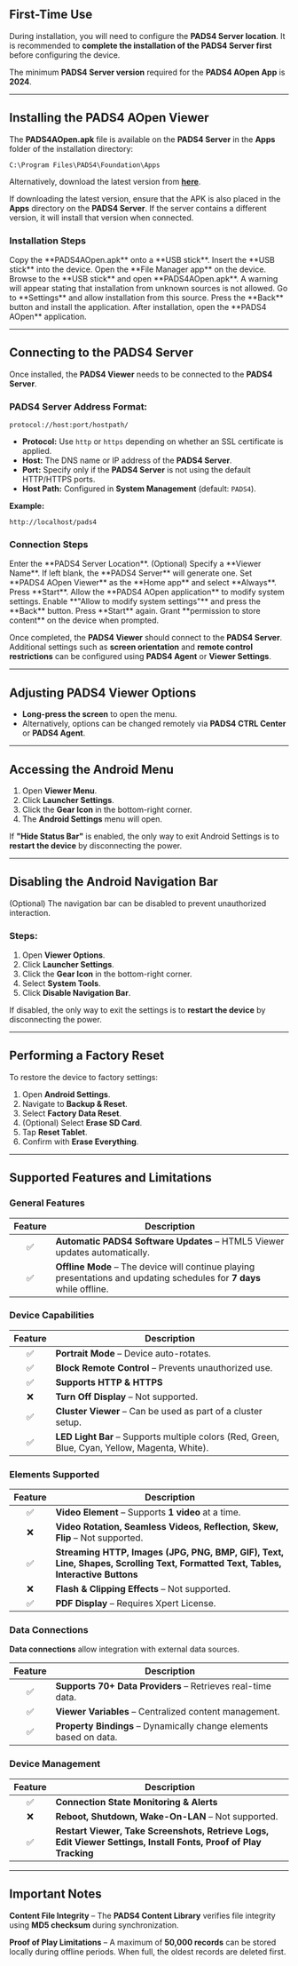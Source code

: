 ## **First-Time Use**  

During installation, you will need to configure the **PADS4 Server location**. It is recommended to **complete the installation of the PADS4 Server first** before configuring the device.  

<Note>The minimum **PADS4 Server version** required for the **PADS4 AOpen App** is **2024**.</Note>

---

## **Installing the PADS4 AOpen Viewer**  

The **PADS4AOpen.apk** file is available on the **PADS4 Server** in the **Apps** folder of the installation directory:  

```  
C:\Program Files\PADS4\Foundation\Apps  
```  

Alternatively, download the latest version from **[here](#)**.  

<Note> If downloading the latest version, ensure that the APK is also placed in the **Apps** directory on the **PADS4 Server**. If the server contains a different version, it will install that version when connected.</Note>

### **Installation Steps**  

<Steps>  
  <Step title="Step One">  
    Copy the **PADS4AOpen.apk** onto a **USB stick**.  
  </Step>  
  <Step title="Step Two">  
    Insert the **USB stick** into the device.  
  </Step>  
  <Step title="Step Three">  
    Open the **File Manager app** on the device.  
  </Step>  
  <Step title="Step Four">  
    Browse to the **USB stick** and open **PADS4AOpen.apk**.  
  </Step>  
  <Step title="Step Five">  
    A warning will appear stating that installation from unknown sources is not allowed.  
  </Step>  
  <Step title="Step Six">  
    Go to **Settings** and allow installation from this source.  
  </Step>  
  <Step title="Step Seven">  
    Press the **Back** button and install the application.  
  </Step>  
  <Step title="Step Eight">  
    After installation, open the **PADS4 AOpen** application.  
  </Step>  
</Steps>  

---

## **Connecting to the PADS4 Server**  

Once installed, the **PADS4 Viewer** needs to be connected to the **PADS4 Server**.  

### **PADS4 Server Address Format:**  
```  
protocol://host:port/hostpath/  
```  
- **Protocol:** Use `http` or `https` depending on whether an SSL certificate is applied.  
- **Host:** The DNS name or IP address of the **PADS4 Server**.  
- **Port:** Specify only if the **PADS4 Server** is not using the default HTTP/HTTPS ports.  
- **Host Path:** Configured in **System Management** (default: `PADS4`).  

**Example:**  
```  
http://localhost/pads4  
```  

### **Connection Steps**  

<Steps>  
  <Step title="Step One">  
    Enter the **PADS4 Server Location**.  
  </Step>  
  <Step title="Step Two">  
    (Optional) Specify a **Viewer Name**. If left blank, the **PADS4 Server** will generate one.  
  </Step>  
  <Step title="Step Three">  
    Set **PADS4 AOpen Viewer** as the **Home app** and select **Always**.  
  </Step>  
  <Step title="Step Four">  
    Press **Start**.  
  </Step>  
  <Step title="Step Five">  
    Allow the **PADS4 AOpen application** to modify system settings.  
  </Step>  
  <Step title="Step Six">  
    Enable **"Allow to modify system settings"** and press the **Back** button.  
  </Step>  
  <Step title="Step Seven">  
    Press **Start** again.  
  </Step>  
  <Step title="Step Eight">  
    Grant **permission to store content** on the device when prompted.  
  </Step>  
</Steps>  

Once completed, the **PADS4 Viewer** should connect to the **PADS4 Server**. Additional settings such as **screen orientation** and **remote control restrictions** can be configured using **PADS4 Agent** or **Viewer Settings**.  

---

## **Adjusting PADS4 Viewer Options**  

- **Long-press the screen** to open the menu.  
- Alternatively, options can be changed remotely via **PADS4 CTRL Center** or **PADS4 Agent**.  

---

## **Accessing the Android Menu**  

1. Open **Viewer Menu**.  
2. Click **Launcher Settings**.  
3. Click the **Gear Icon** in the bottom-right corner.  
4. The **Android Settings** menu will open.  

<Note>If **"Hide Status Bar"** is enabled, the only way to exit Android Settings is to **restart the device** by disconnecting the power.</Note>

---

## **Disabling the Android Navigation Bar**  

(Optional) The navigation bar can be disabled to prevent unauthorized interaction.  

### **Steps:**  
1. Open **Viewer Options**.  
2. Click **Launcher Settings**.  
3. Click the **Gear Icon** in the bottom-right corner.  
4. Select **System Tools**.  
5. Click **Disable Navigation Bar**.  

<Note>If disabled, the only way to exit the settings is to **restart the device** by disconnecting the power.</Note>

---

## **Performing a Factory Reset**  

To restore the device to factory settings:  

1. Open **Android Settings**.  
2. Navigate to **Backup & Reset**.  
3. Select **Factory Data Reset**.  
4. (Optional) Select **Erase SD Card**.  
5. Tap **Reset Tablet**.  
6. Confirm with **Erase Everything**.  

---

## **Supported Features and Limitations**  

### **General Features**  

| Feature | Description |  
|:------:|------------|  
| ✅ | **Automatic PADS4 Software Updates** – HTML5 Viewer updates automatically. |  
| ✅ | **Offline Mode** – The device will continue playing presentations and updating schedules for **7 days** while offline. |  

### **Device Capabilities**  

| Feature | Description |  
|:------:|------------|  
| ✅ | **Portrait Mode** – Device auto-rotates. |  
| ✅ | **Block Remote Control** – Prevents unauthorized use. |  
| ✅ | **Supports HTTP & HTTPS** |  
| ❌ | **Turn Off Display** – Not supported. |  
| ✅ | **Cluster Viewer** – Can be used as part of a cluster setup. |  
| ✅ | **LED Light Bar** – Supports multiple colors (Red, Green, Blue, Cyan, Yellow, Magenta, White). |  

### **Elements Supported**  

| Feature | Description |  
|:------:|------------|  
| ✅ | **Video Element** – Supports **1 video** at a time. |  
| ❌ | **Video Rotation, Seamless Videos, Reflection, Skew, Flip** – Not supported. |  
| ✅ | **Streaming HTTP, Images (JPG, PNG, BMP, GIF), Text, Line, Shapes, Scrolling Text, Formatted Text, Tables, Interactive Buttons** |  
| ❌ | **Flash & Clipping Effects** – Not supported. |  
| ✅ | **PDF Display** – Requires Xpert License. |  

### **Data Connections**  

**Data connections** allow integration with external data sources.  

| Feature | Description |  
|:------:|------------|  
| ✅ | **Supports 70+ Data Providers** – Retrieves real-time data. |  
| ✅ | **Viewer Variables** – Centralized content management. |  
| ✅ | **Property Bindings** – Dynamically change elements based on data. |  

### **Device Management**  

| Feature | Description |  
|:------:|------------|  
| ✅ | **Connection State Monitoring & Alerts** |  
| ❌ | **Reboot, Shutdown, Wake-On-LAN** – Not supported. |  
| ✅ | **Restart Viewer, Take Screenshots, Retrieve Logs, Edit Viewer Settings, Install Fonts, Proof of Play Tracking** |  

---

## **Important Notes**  

<Warning> **Content File Integrity** – The **PADS4 Content Library** verifies file integrity using **MD5 checksum** during synchronization. </Warning>

<Warning> **Proof of Play Limitations** – A maximum of **50,000 records** can be stored locally during offline periods. When full, the oldest records are deleted first. </Warning>
